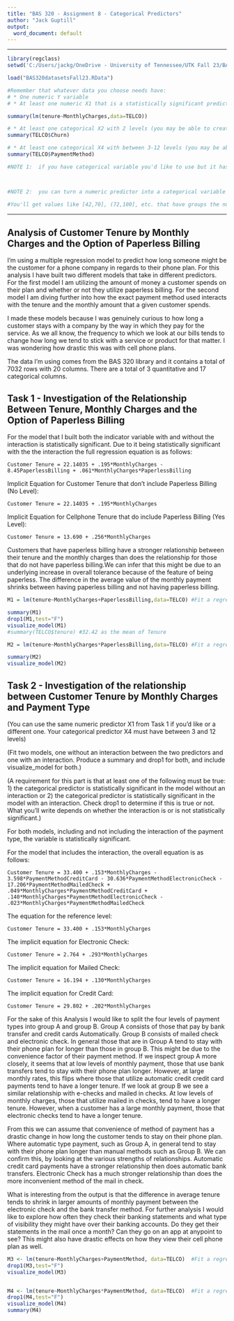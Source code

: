 ---
title: "BAS 320 - Assignment 8 - Categorical Predictors"
author: "Jack Guptill"
output:
  word_document: default
---


************************************************************************************

```{r reading in data for assignment2}
library(regclass)
setwd('C:/Users/jackg/OneDrive - University of Tennessee/UTK Fall 23/BAS 320/Homework Files')  #This should output the path to your BAS folder; change with Session, Set Working Directory if not

load("BAS320datasetsFall23.RData") 

#Remember that whatever data you choose needs have:
# * One numeric Y variable
# * At least one numeric X1 that is a statistically significant predictor of Y by itself

summary(lm(tenure~MonthlyCharges,data=TELCO))

# * At least one categorical X2 with 2 levels (you may be able to create this if your data doesn't have it).  Each level needs to have at least 20 individuals in it.
summary(TELCO$Churn)

# * At least one categorical X4 with between 3-12 levels (you may be able to create this if your data doesn't have it).  Each level needs to have at least 20 individuals in it.
summary(TELCO$PaymentMethod)

#NOTE 1:  if you have categorical variable you'd like to use but it has "too many" levels, you can use the following lines of code (after adapting it with the name of your columns and dataset and uncommenting it) to get it to a target number of levels.  It basically combines all the least common levels of the categorical variable into a new level called "Combined", leaving with you the desired number of levels.  Run a summary() though to make sure because if there are ties for frequencies, it may leave you with more or fewer than the target!



#NOTE 2:  you can turn a numeric predictor into a categorical variable by adapting the following code to your data.  It will usually give you the target number of levels, but sometimes fewer if there are a lot of duplicate numerical values.

#You'll get values like [42,70], (72,100], etc. that have groups the numerical values into categories.  If you see a [ or ], that means the interval includes that value.  If you see a ( or ) it means the interval doesn't include that value.  (72,100] mean GREATER than 72 and up to and including 100)

```

************************************************************************************

## Analysis of Customer Tenure by Monthly Charges and the Option of Paperless Billing

I'm using a multiple regression model to predict how long someone might be the customer for a phone company in regards to their phone plan. For this analysis I have built two different models that take in different predictors. For the first model I am utilizing the amount of money a customer spends on their plan and whether or not they utilize paperless billing. For the second model I am diving further into how the exact payment method used interacts with the tenure and the monthly amount that a given customer spends. 


I made these models because I was genuinely curious to how long a customer stays with a company by the way in which they pay for the service. As we all know, the frequency to which we look at our bills tends to change how long we tend to stick with a service or product for that matter. I was wondering how drastic this was with cell phone plans. 


The data I'm using comes from the BAS 320 library and it contains a total of 7032 rows with 20 columns. There are a total of 3 quantitative and 17 categorical columns. 


## Task 1 - Investigation of the Relationship Between Tenure, Monthly Charges and the Option of Paperless Billing 

For the model that I built both the indicator variable with and without the interaction is statistically significant. Due to it being statistically significant with the the interaction the full regression equation is as follows: 

`Customer Tenure = 22.14035 + .195*MonthlyCharges - 8.45PaperlessBilling + .061*MonthlyCharges*PaperlessBilling`

Implicit Equation for Customer Tenure that don't include Paperless Billing (No Level):

`Customer Tenure = 22.14035 + .195*MonthlyCharges`

Implicit Equation for Cellphone Tenure that do include Paperless Billing (Yes Level): 

`Customer Tenure = 13.690 + .256*MonthlyCharges`

Customers that have paperless billing have a stronger relationship between their tenure and the monthly charges than does the relationship for those that do not have paperless billing.We can infer that this might be due to an underlying increase in overall tolerance because of the feature of being paperless. The difference in the average value of the monthly payment shrinks between having paperless billing and not having paperless billing.


```{r task 1}

M1 = lm(tenure~MonthlyCharges+PaperlessBilling,data=TELCO) #Fit a regression predicting y from x1 (numeric) and x2 (categorical) that EXCLUDES the interaction

summary(M1)
drop1(M1,test="F")
visualize_model(M1)
#summary(TELCO$tenure) #32.42 as the mean of Tenure

M2 = lm(tenure~MonthlyCharges*PaperlessBilling,data=TELCO) #Fit a regression predicting y from x1 (numeric) and x2 (categorical) that INCLUDES the interaction

summary(M2)
visualize_model(M2)

```

## Task 2 - Investigation of the relationship between Customer Tenure by Monthly Charges and Payment Type

(You can use the same numeric predictor X1 from Task 1 if you'd like or a different one.  Your categorical predictor X4 must have between 3 and 12 levels)

(Fit two models, one without an interaction between the two predictors and one with an interaction. Produce a summary and drop1 for both, and include visualize_model for both.)

(A requirement for this part is that at least one of the following must be true:  1)  the categorical predictor is statistically significant in the model without an interaction or 2) the categorical predictor is statistically significant in the model with an interaction.  Check drop1 to determine if this is true or not.  What you'll write depends on whether the interaction is or is not statistically significant.)

For both models, including and not including the interaction of the payment type, the variable is statistically significant. 

For the model that includes the interaction, the overall equation is as follows: 

`Customer Tenure = 33.400 + .153*MonthlyCharges - 3.598*PaymentMethodCreditCard - 30.636*PaymentMethodElectronicCheck - 17.206*PaymentMethodMailedCheck + .049*MonthlyCharges*PaymentMethodCreditCard + .140*MonthlyCharges*PaymentMethodElectronicCheck - .023*MonthlyCharges*PaymentMethodMailedCheck`

The equation for the reference level: 

`Customer Tenure = 33.400 + .153*MonthlyCharges`

The implicit equation for Electronic Check: 

`Customer Tenure = 2.764 + .293*MonthlyCharges`

The implicit equation for Mailed Check: 

`Customer Tenure = 16.194 + .130*MonthlyCharges`

The implicit equation for Credit Card: 

`Customer Tenure = 29.802 + .202*MonthlyCharges`

For the sake of this Analysis I would like to split the four levels of payment types into group A and group B. Group A consists of those that pay by bank transfer and credit cards Automatically. Group B consists of mailed check and electronic check. In general those that are in Group A tend to stay with their phone plan for longer than those in group B. This might be due to the convenience factor of their payment method. If we inspect group A more closely, it seems that at low levels of monthly payment, those that use bank transfers tend to stay with their phone plan longer. However, at large monthly rates, this flips where those that utilize automatic credit credit card payments tend to have a longer tenure. If we look at group B we see a similar relationship with e-checks and mailed in checks. At low levels of monthly charges, those that utilize mailed in checks, tend to have a longer tenure. However, when a customer has a large monthly payment, those that electronic checks tend to have a longer tenure. 

From this we can assume that convenience of method of payment has a drastic change in how long the customer tends to stay on their phone plan. Where automatic type payment, such as Group A, in general tend to stay with their phone plan longer than manual methods such as Group B. We can confirm this, by looking at the various strengths of relationships. Automatic credit card payments have a stronger relationship then does automatic bank transfers. Electronic Check has a much stronger relationship than does the more inconvenient method of the mail in check. 

What is interesting from the output is that the difference in average tenure tends to shrink in larger amounts of monthly payment between the electronic check and the bank transfer method. For further analysis I would like to explore how often they check their banking statements and what type of visibility they might have over their banking accounts. Do they get their statements in the mail once a month? Can they go on an app at anypoint to see? This might also have drastic effects on how they view their cell phone plan as well. 

```{r Task 2}

M3 <- lm(tenure~MonthlyCharges+PaymentMethod, data=TELCO)  #Fit a regression predicting y from x3 (numeric) and x4 (categorical) that EXCLUDES the interaction
drop1(M3,test="F")
visualize_model(M3)


M4 <- lm(tenure~MonthlyCharges*PaymentMethod, data=TELCO)  #Fit a regression predicting y from x3 (numeric) and x4 (categorical) that INCLUDES the interaction
drop1(M4,test="F")
visualize_model(M4)
summary(M4)

```

